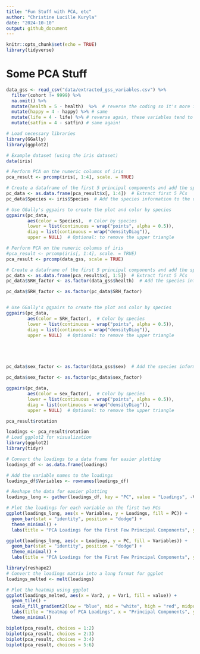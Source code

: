 ```yaml
---
title: "Fun Stuff with PCA, etc"
author: "Christine Lucille Kuryla"
date: "2024-10-10"
output: github_document
---
```


```r
knitr::opts_chunk$set(echo = TRUE)
library(tidyverse)
```

# Some PCA Stuff

```r
data_gss <- read_csv("data/extracted_gss_variables.csv") %>% 
  filter(cohort != 9999) %>% 
  na.omit() %>% 
  mutate(health = 5 - health)  %>%  # reverse the coding so it's more intuitive (higher number for excellent, lower number for poor)
  mutate(happy = 4 - happy) %>% # same
  mutate(life = 4 - life) %>% # reverse again, these variables tend to be unintuitively ordered!!!
  mutate(satfin = 4 - satfin) # same again!
```


```r

# Load necessary libraries
library(GGally)
library(ggplot2)

# Example dataset (using the iris dataset)
data(iris)

# Perform PCA on the numeric columns of iris
pca_result <- prcomp(iris[, 1:4], scale. = TRUE)

# Create a dataframe of the first 5 principal components and add the species column
pc_data <- as.data.frame(pca_result$x[, 1:4])  # Extract first 5 PCs
pc_data$Species <- iris$Species  # Add the species information to the dataframe

# Use GGally's ggpairs to create the plot and color by species
ggpairs(pc_data,
        aes(color = Species),  # Color by species
        lower = list(continuous = wrap("points", alpha = 0.5)),
        diag = list(continuous = wrap("densityDiag")),
        upper = NULL)  # Optional: to remove the upper triangle


```

```r
# Perform PCA on the numeric columns of iris
#pca_result <- prcomp(iris[, 1:4], scale. = TRUE)
pca_result <- prcomp(data_gss, scale = TRUE)

# Create a dataframe of the first 5 principal components and add the species column
pc_data <- as.data.frame(pca_result$x[, 1:5])  # Extract first 5 PCs
pc_data$SRH_factor <- as.factor(data_gss$health)  # Add the species information to the dataframe

pc_data$SRH_factor <- as.factor(pc_data$SRH_factor)


# Use GGally's ggpairs to create the plot and color by species
ggpairs(pc_data,
        aes(color = SRH_factor),  # Color by species
        lower = list(continuous = wrap("points", alpha = 0.5)),
        diag = list(continuous = wrap("densityDiag")),
        upper = NULL)  # Optional: to remove the upper triangle





pc_data$sex_factor <- as.factor(data_gss$sex)  # Add the species information to the dataframe

pc_data$sex_factor <- as.factor(pc_data$sex_factor)

ggpairs(pc_data,
        aes(color = sex_factor),  # Color by species
        lower = list(continuous = wrap("points", alpha = 0.5)),
        diag = list(continuous = wrap("densityDiag")),
        upper = NULL)  # Optional: to remove the upper triangle

```


```r
pca_result$rotation

loadings <- pca_result$rotation
# Load ggplot2 for visualization
library(ggplot2)
library(tidyr)

# Convert the loadings to a data frame for easier plotting
loadings_df <- as.data.frame(loadings)

# Add the variable names to the loadings
loadings_df$Variables <- rownames(loadings_df)

# Reshape the data for easier plotting
loadings_long <- gather(loadings_df, key = "PC", value = "Loadings", -Variables)

# Plot the loadings for each variable on the first two PCs
ggplot(loadings_long, aes(x = Variables, y = Loadings, fill = PC)) +
  geom_bar(stat = "identity", position = "dodge") +
  theme_minimal() +
  labs(title = "PCA Loadings for the First Few Principal Components", y = "Loadings", x = "Variables")

ggplot(loadings_long, aes(x = Loadings, y = PC, fill = Variables)) +
  geom_bar(stat = "identity", position = "dodge") +
  theme_minimal() +
  labs(title = "PCA Loadings for the First Few Principal Components", y = "Loadings", x = "Variables")

library(reshape2)
# Convert the loadings matrix into a long format for ggplot
loadings_melted <- melt(loadings)

# Plot the heatmap using ggplot
ggplot(loadings_melted, aes(x = Var2, y = Var1, fill = value)) +
  geom_tile() +
  scale_fill_gradient2(low = "blue", mid = "white", high = "red", midpoint = 0) +
  labs(title = "Heatmap of PCA Loadings", x = "Principal Components", y = "Variables") +
  theme_minimal()

```

```r
biplot(pca_result, choices = 1:2)
biplot(pca_result, choices = 2:3)
biplot(pca_result, choices = 3:4)
biplot(pca_result, choices = 5:6)

```

